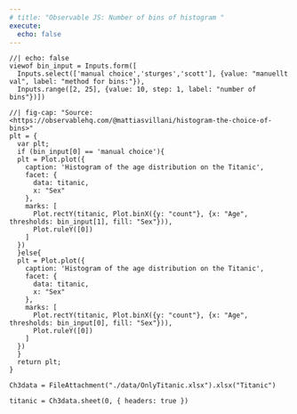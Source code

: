 ```yaml
---
# title: "Observable JS: Number of bins of histogram "
execute:
  echo: false
---
```



```ojs
//| echo: false
viewof bin_input = Inputs.form([
  Inputs.select(['manual choice','sturges','scott'], {value: "manuellt val", label: "method for bins:"}),
  Inputs.range([2, 25], {value: 10, step: 1, label: "number of bins"})])
```


```ojs
//| fig-cap: "Source: <https://observablehq.com/@mattiasvillani/histogram-the-choice-of-bins>"
plt = {
  var plt;
  if (bin_input[0] == 'manual choice'){
  plt = Plot.plot({
    caption: 'Histogram of the age distribution on the Titanic',
    facet: {
      data: titanic,
      x: "Sex"
    },
    marks: [
      Plot.rectY(titanic, Plot.binX({y: "count"}, {x: "Age", thresholds: bin_input[1], fill: "Sex"})),
      Plot.ruleY([0])
    ]
  })
  }else{
  plt = Plot.plot({
    caption: 'Histogram of the age distribution on the Titanic',
    facet: {
      data: titanic,
      x: "Sex"
    },
    marks: [
      Plot.rectY(titanic, Plot.binX({y: "count"}, {x: "Age", thresholds: bin_input[0], fill: "Sex"})),
      Plot.ruleY([0])
    ]
  })
  }
  return plt;
}
```



```ojs
Ch3data = FileAttachment("./data/OnlyTitanic.xlsx").xlsx("Titanic")
```

```ojs
titanic = Ch3data.sheet(0, { headers: true })
```